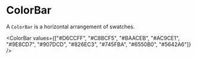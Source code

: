 

# ColorBar

A `ColorBar` is a horizontal arrangement of swatches.

<ColorBar
  values={["#D6CCFF", "#C8BCF5", "#BAACEB", "#AC9CE1", "#9E8CD7", "#907DCD", "#826EC3", "#745FBA", "#6550B0", "#5642A6"]}
/>
